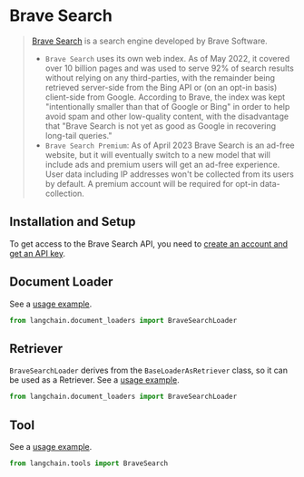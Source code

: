 # Brave Search


>[Brave Search](https://en.wikipedia.org/wiki/Brave_Search) is a search engine developed by Brave Software.
> - `Brave Search` uses its own web index. As of May 2022, it covered over 10 billion pages and was used to serve 92% 
> of search results without relying on any third-parties, with the remainder being retrieved 
> server-side from the Bing API or (on an opt-in basis) client-side from Google. According 
> to Brave, the index was kept "intentionally smaller than that of Google or Bing" in order to 
> help avoid spam and other low-quality content, with the disadvantage that "Brave Search is 
> not yet as good as Google in recovering long-tail queries."
>- `Brave Search Premium`: As of April 2023 Brave Search is an ad-free website, but it will 
> eventually switch to a new model that will include ads and premium users will get an ad-free experience.
> User data including IP addresses won't be collected from its users by default. A premium account 
> will be required for opt-in data-collection.


## Installation and Setup

To get access to the Brave Search API, you need to [create an account and get an API key](https://api.search.brave.com/app/dashboard).


## Document Loader

See a [usage example](/docs/integrations/document_loaders/brave_search).

```python
from langchain.document_loaders import BraveSearchLoader
```


## Retriever

`BraveSearchLoader` derives from the `BaseLoaderAsRetriever` class, so it can be used as a Retriever.
See a [usage example](/docs/integrations/retrievers/brave_search).

```python
from langchain.document_loaders import BraveSearchLoader
```

## Tool

See a [usage example](/docs/integrations/tools/brave_search).

```python
from langchain.tools import BraveSearch
```
